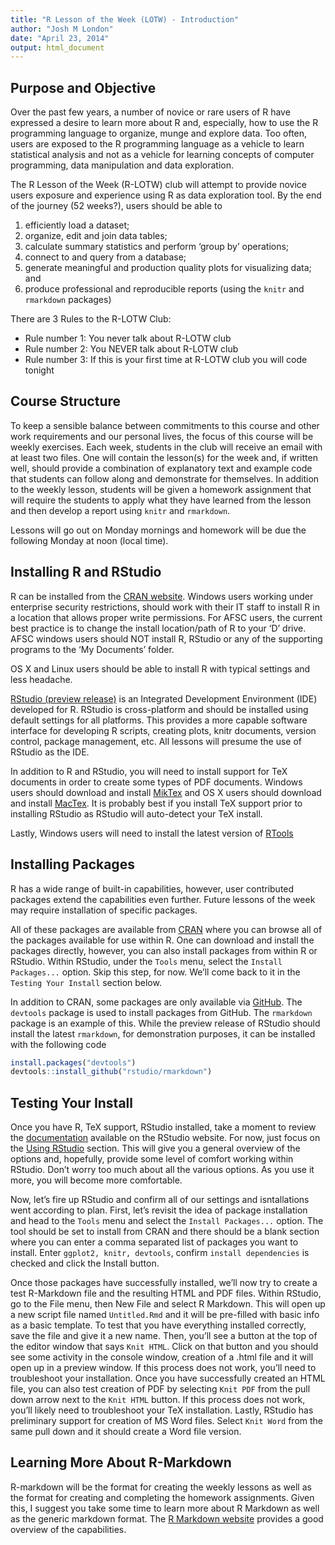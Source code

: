```yaml
---
title: "R Lesson of the Week (LOTW) - Introduction"
author: "Josh M London"
date: "April 23, 2014"
output: html_document
---
```


## Purpose and Objective

Over the past few years, a number of novice or rare users of R have expressed a desire to learn more about R and, especially, how to use the R programming language to organize, munge and explore data. Too often, users are exposed to the R programming language as a vehicle to learn statistical analysis and not as a vehicle for learning concepts of computer programming, data manipulation and data exploration.

The R Lesson of the Week (R-LOTW) club will attempt to provide novice users exposure and experience using R as data exploration tool. By the end of the journey (52 weeks?), users should be able to 

1) efficiently load a dataset; 
2) organize, edit and join data tables; 
3) calculate summary statistics and perform 'group by' operations; 
4) connect to and query from a database; 
5) generate meaningful and production quality plots for visualizing data; and 
6) produce professional and reproducible reports (using the `knitr` and `rmarkdown` packages)

There are 3 Rules to the R-LOTW Club:

- Rule number 1: You never talk about R-LOTW club
- Rule number 2: You NEVER talk about R-LOTW club
- Rule number 3: If this is your first time at R-LOTW club you will code tonight

## Course Structure

To keep a sensible balance between commitments to this course and other work requirements and our personal lives, the focus of this course will be weekly exercises. Each week, students in the club will receive an email with at least two files. One will contain the lesson(s) for the week and, if written well, should provide a combination of explanatory text and example code that students can follow along and demonstrate for themselves. In addition to the weekly lesson, students will be given a homework assignment that will require the students to apply what they have learned from the lesson and then develop a report using `knitr` and `rmarkdown`.

Lessons will go out on Monday mornings and homework will be due the following Monday at noon (local time).

## Installing R and RStudio

R can be installed from the [CRAN website](http://cran.us.r-project.org/). Windows users working under enterprise security restrictions, should work with their IT staff to install R in a location that allows proper write permissions. For AFSC users, the current best practice is to change the install location/path of R to your 'D' drive. AFSC windows users should NOT install R, RStudio or any of the supporting programs to the 'My Documents' folder. 

OS X and Linux users should be able to install R with typical settings and less headache.

[RStudio (preview release)](http://www.rstudio.com/ide/download/preview) is an Integrated Development Environment (IDE) developed for R. RStudio is cross-platform and should be installed using default settings for all platforms. This provides a more capable software interface for developing R scripts, creating plots, knitr documents, version control, package management, etc. All lessons will presume the use of RStudio as the IDE.

In addition to R and RStudio, you will need to install support for TeX documents in order to create some types of PDF documents. Windows users should download and install [MikTex](http://miktex.org/download) and OS X users should download and install [MacTex](http://tug.org/mactex/downloading.html). It is probably best if you install TeX support prior to installing RStudio as RStudio will auto-detect your TeX install.

Lastly, Windows users will need to install the latest version of [RTools](http://cran.r-project.org/bin/windows/Rtools)

## Installing Packages

R has a wide range of built-in capabilities, however, user contributed packages extend the capabilities even further. Future lessons of the week may require installation of specific packages.

All of these packages are available from [CRAN](http://cran.us.r-project.org/web/packages/available_packages_by_name.html) where you can browse all of the packages available for use within R. One can download and install the packages directly, however, you can also install packages from within R or RStudio. Within RStudio, under the `Tools` menu, select the `Install Packages...` option. Skip this step, for now. We'll come back to it in the `Testing Your Install` section below.

In addition to CRAN, some packages are only available via [GitHub](http://github.com). The `devtools` package is used to install packages from GitHub. The `rmarkdown` package is an example of this. While the preview release of RStudio should install the latest `rmarkdown`, for demonstration purposes, it can be installed with the following code

```r
install.packages("devtools")
devtools::install_github("rstudio/rmarkdown")
```

## Testing Your Install

Once you have R, TeX support, RStudio installed, take a moment to review the [documentation](https://support.rstudio.com/hc/en-us/categories/200035113-Documentation) available on the RStudio website. For now, just focus on the [Using RStudio](https://support.rstudio.com/hc/en-us/sections/200107586-Using-RStudio) section. This will give you a general overview of the options and, hopefully, provide some level of comfort working within RStudio. Don't worry too much about all the various options. As you use it more, you will become more comfortable.

Now, let's fire up RStudio and confirm all of our settings and isntallations went according to plan. First, let's revisit the idea of package installation and head to the `Tools` menu and select the `Install Packages...` option. The tool should be set to install from CRAN and there should be a blank section where you can enter a comma separated list of packages you want to install. Enter `ggplot2, knitr, devtools`, confirm `install dependencies` is checked and click the Install button. 

Once those packages have successfully installed, we'll now try to create a test R-Markdown file and the resulting HTML and PDF files. Within RStudio, go to the File menu, then New File and select R Markdown. This will open up a new script file named `Untitled.Rmd` and it will be pre-filled with basic info as a basic template. To test that you have everything installed correctly, save the file and give it a new name. Then, you'll see a button at the top of the editor window that says `Knit HTML`. Click on that button and you should see some activity in the console window, creation of a .html file and it will open up in a preview window. If this process does not work, you'll need to troubleshoot your installation. Once you have successfully created an HTML file, you can also test creation of PDF by selecting `Knit PDF` from the pull down arrow next to the `Knit HTML` button. If this process does not work, you'll likely need to troubleshoot your TeX installation. Lastly, RStudio has preliminary support for creation of MS Word files. Select `Knit Word` from the same pull down and it should create a Word file version.

## Learning More About R-Markdown

R-markdown will be the format for creating the weekly lessons as well as the format for creating and completing the homework assignments. Given this, I suggest you take some time to learn more about R Markdown as well as the generic markdown format. The [R Markdown website](http://rmarkdown.rstudio.com/) provides a good overview of the capabilities.
